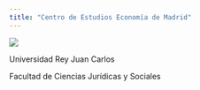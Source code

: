 ```yaml
---
title: "Centro de Estudios Economía de Madrid"
---
```


![](logoceem.png)


Universidad Rey Juan Carlos

Facultad de Ciencias Jurídicas y Sociales

